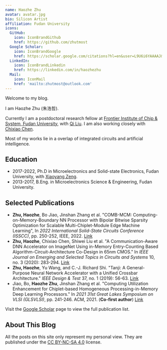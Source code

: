 ```yaml
---
name: Haozhe Zhu
avatar: avatar.jpg
bio: Silicon Artist
affiliation: Fudan University
icons:
  GitHub:
    icon: IconBrandGithub
    href: https://github.com/zhutmost
  Google Scholar:
    icon: IconBrandGoogle
    href: https://scholar.google.com/citations?hl=en&user=L9U6i6YAAAAJ&view_op=list_works&sortby=pubdate
  LinkedIn:
    icon: IconBrandLinkedin
    href: https://linkedin.com/in/haozhezhu
  Mail:
    icon: IconMail
    href: 'mailto:zhutmost@outlook.com'
---
```


Welcome to my blog.

I am Haozhe Zhu (朱浩哲).

Currently I am a postdoctoral research fellow at [Frontier Institute of Chip & System, Fudan University](https://fics.fudan.edu.cn), with [Qi Liu](https://fics.fudan.edu.cn/8e/48/c22619a429640/page.htm). I am also working closely with [Chixiao Chen](https://cihlab.github.io/cxchen.html).

Most of my works lie in a overlap of integrated circuits and artificial intelligence.

## Education

- 2017-2022, Ph.D in Microelectronics and Solid-state Electronics, Fudan University, with [Xiaoyang Zeng](https://ieeexplore.ieee.org/author/37288001700).
- 2013-2017, B.Eng. in Microelectronics Science & Engineering, Fudan University.

## Selected Publications

- **Zhu, Haozhe**, Bo Jiao, Jinshan Zhang et al. "COMB-MCM: Computing-on-Memory-Boundary NN Processor with Bipolar Bitwise Sparsity Optimization for Scalable Multi-Chiplet-Module Edge Machine Learning", In *2022 International Solid-State Circuits Conference (ISSCC)*, pp. 250-252, IEEE, 2022. [Link](https://doi.org/10.1109/ISSCC42614.2022.9731657)
- **Zhu, Haozhe**, Chixiao Chen, Shiwei Liu et al. "A Communication-Aware DNN Accelerator on ImageNet Using in-Memory Entry-Counting Based Algorithm-Circuit-Architecture Co-Design in 65nm CMOS." In *IEEE Journal on Emerging and Selected Topics in Circuits and Systems* 10, no. 3 (2020): 283-294. [Link](https://doi.org/10.1109/JETCAS.2020.3014920)
- **Zhu, Haozhe**, Yu Wang, and C.-J. Richard Shi. "Tanji: A General-Purpose Neural Network Accelerator with a Unified Crossbar Architecture." *IEEE Design & Test* 37, no. 1 (2019): 56-63. [Link](https://doi.org/10.1109/MDAT.2019.2952329)
- Jiao, Bo, **Haozhe Zhu**, Jinshan Zhang et al. "Computing Utilization Enhancement for Chiplet-based Homogeneous Processing-in-Memory Deep Learning Processors." In *2021 31st Great Lakes Symposium on VLSI (GLSVLSI)*, pp. 241-246. ACM, 2021. (**Co-first author**) [Link](https://doi.org/10.1145/3453688.3461499)

Visit the [Google Scholar](https://scholar.google.com/citations?hl=en&user=L9U6i6YAAAAJ&view_op=list_works&sortby=pubdate) page to view the full publication list.

## About This Blog

All the posts on this site only represent my personal view. They are published under the [CC BY-NC-SA 4.0](https://creativecommons.org/licenses/by-nc-sa/4.0) license.
